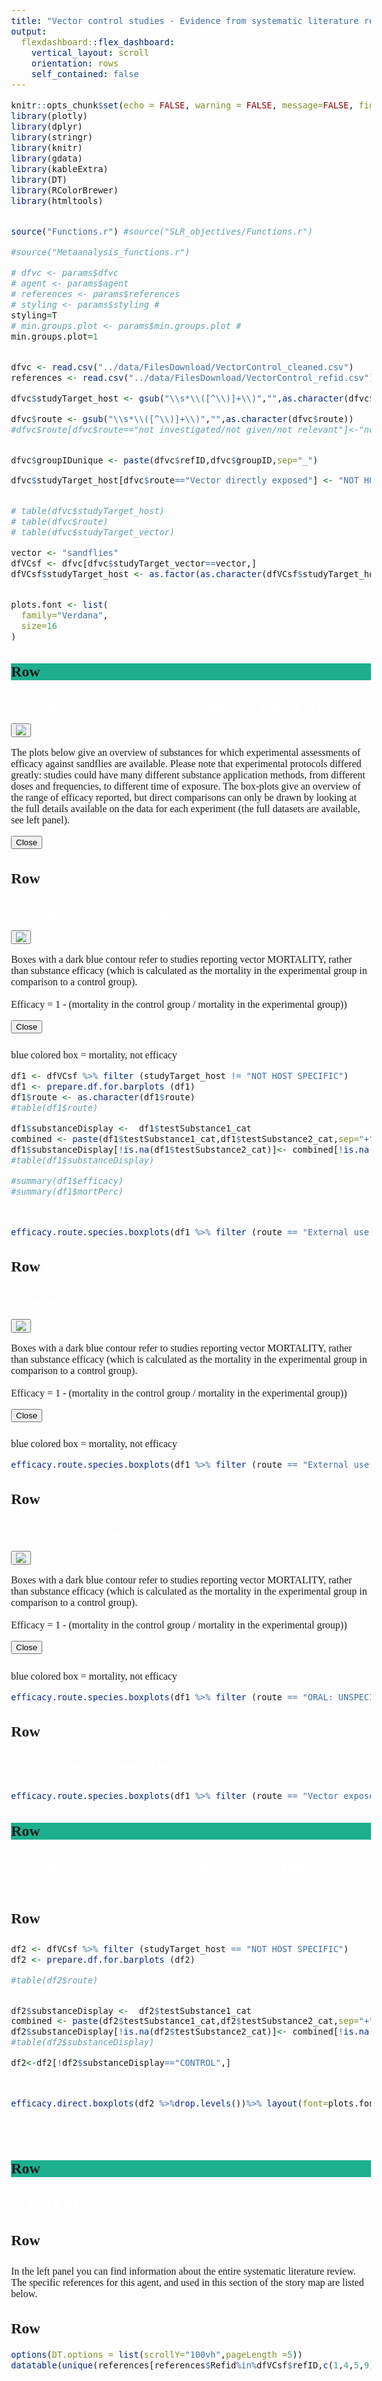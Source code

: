 ```yaml
---
title: "Vector control studies - Evidence from systematic literature review"
output:
  flexdashboard::flex_dashboard:
    vertical_layout: scroll
    orientation: rows
    self_contained: false
---
```

<style type="text/css">

body{
  font-family: Verdana;
  font-size: 12pt;
}

.navbar {
  background-color:#1DAF8E;
}

.bggreen {
  background-color: #1DAF8E;
}

/* Headers */
h1{
  font-family: Verdana;
  font-size: 16pt;
  font-weight: bold; 
  color: white;
}

.chart-title {
    font-size: 16pt;
}

.nav-tabs-custom .nav-tabs li.active a {
    font-size: 16pt;
}

.nav-tabs-custom .nav-tabs li:not(.active) a {
    font-size: 16pt;
}


</style>

```r
knitr::opts_chunk$set(echo = FALSE, warning = FALSE, message=FALSE, fig.width=10,fig.height=6)
library(plotly)
library(dplyr)
library(stringr)
library(knitr)
library(gdata)
library(kableExtra)
library(DT)
library(RColorBrewer)
library(htmltools)


source("Functions.r") #source("SLR_objectives/Functions.r")

#source("Metaanalysis_functions.r")

# dfvc <- params$dfvc
# agent <- params$agent 
# references <- params$references
# styling <- params$styling #
styling=T
# min.groups.plot <- params$min.groups.plot #
min.groups.plot=1


dfvc <- read.csv("../data/FilesDownload/VectorControl_cleaned.csv")
references <- read.csv("../data/FilesDownload/VectorControl_refid.csv")

dfvc$studyTarget_host <- gsub("\\s*\\([^\\)]+\\)","",as.character(dfvc$studyTarget_host))

dfvc$route <- gsub("\\s*\\([^\\)]+\\)","",as.character(dfvc$route))
#dfvc$route[dfvc$route=="not investigated/not given/not relevant"]<-"not given"


dfvc$groupIDunique <- paste(dfvc$refID,dfvc$groupID,sep="_")

dfvc$studyTarget_host[dfvc$route=="Vector directly exposed"] <- "NOT HOST SPECIFIC"


# table(dfvc$studyTarget_host)
# table(dfvc$route)
# table(dfvc$studyTarget_vector)

vector <- "sandflies"
dfVCsf <- dfvc[dfvc$studyTarget_vector==vector,]
dfVCsf$studyTarget_host <- as.factor(as.character(dfVCsf$studyTarget_host))


plots.font <- list(
  family="Verdana",
  size=16
)

```


Row{data-height=60 .bggreen}
-----------------------------------------------------------------------

<h1> &nbsp;&nbsp;&nbsp;&nbsp;&nbsp;Studies where insectides/repellents were applied to hosts </h1>




<!-- Button trigger modal -->
<button type="button" class="btn btn-link" data-toggle="modal" data-target="#main">
<img src=../../../../templates/assets/css/images/info.png>
</button>

<!-- Modal -->
<div class="modal fade" id="main" tabindex="-1" role="dialog" aria-labelledby="exampleModalLabel" aria-hidden="true">
<div class="modal-dialog" role="document">
<div class="modal-content">
<div class="modal-body">
The plots below give an overview of substances for which experimental assessments of  efficacy against sandflies are available. Please note that experimental protocols differed greatly: studies could have many different substance application methods, from different doses and frequencies, to different time of exposure. The box-plots give an overview of the range of efficacy reported, but direct comparisons can only be drawn by looking at the full details available on the data for each experiment (the full datasets are available, see left panel).
</div>
<div class="modal-footer">
<button type="button" class="btn btn-secondary" data-dismiss="modal">Close</button>
</div>
</div>
</div>
</div>


Row{data-height=600}
-----------------------------------------------------------------------
###  {.bggreen data-width=200}
<h1>External use - collar/ear tag</h1>

<!-- Button trigger modal -->
<button type="button" class="btn btn-link" data-toggle="modal" data-target="#collar">
<img src=../../../../templates/assets/css/images/info.png>
</button>

<!-- Modal -->
<div class="modal fade" id="collar" tabindex="-1" role="dialog" aria-labelledby="exampleModalLabel" aria-hidden="true">
<div class="modal-dialog" role="document">
<div class="modal-content">
<div class="modal-body">
Boxes with a dark blue contour refer to studies reporting vector MORTALITY, rather than substance efficacy (which is calculated as the mortality in the experimental group in comparison to a control group). 
    <br><br>
Efficacy = 1 - (mortality in the control group / mortality in the experimental group))
</div>
<div class="modal-footer">
<button type="button" class="btn btn-secondary" data-dismiss="modal">Close</button>
</div>
</div>
</div>
</div>


### 
blue colored box = mortality, not efficacy

```r
df1 <- dfVCsf %>% filter (studyTarget_host != "NOT HOST SPECIFIC")
df1 <- prepare.df.for.barplots (df1)
df1$route <- as.character(df1$route)
#table(df1$route)

df1$substanceDisplay <-  df1$testSubstance1_cat
combined <- paste(df1$testSubstance1_cat,df1$testSubstance2_cat,sep="+")
df1$substanceDisplay[!is.na(df1$testSubstance2_cat)]<- combined[!is.na(df1$testSubstance2_cat)]
#table(df1$substanceDisplay)

#summary(df1$efficacy)
#summary(df1$mortPerc)



efficacy.route.species.boxplots(df1 %>% filter (route == "External use - collar/ear tag") %>%drop.levels())%>% layout(font=plots.font)

```


Row{data-height=600}
-----------------------------------------------------------------------
###  {.bggreen data-width=200}
<h1>External use - topic/spray</h1>


<button type="button" class="btn btn-link" data-toggle="modal" data-target="#spray">
<img src=../../../../templates/assets/css/images/info.png>
</button>

<!-- Modal -->
<div class="modal fade" id="spray" tabindex="-1" role="dialog" aria-labelledby="exampleModalLabel" aria-hidden="true">
<div class="modal-dialog" role="document">
<div class="modal-content">
<div class="modal-body">
Boxes with a dark blue contour refer to studies reporting vector MORTALITY, rather than substance efficacy (which is calculated as the mortality in the experimental group in comparison to a control group). 
    <br><br>
Efficacy = 1 - (mortality in the control group / mortality in the experimental group))

</div>
<div class="modal-footer">
<button type="button" class="btn btn-secondary" data-dismiss="modal">Close</button>
</div>
</div>
</div>
</div>

### 

blue colored box = mortality, not efficacy

```r

efficacy.route.species.boxplots(df1 %>% filter (route == "External use - topic/spray") %>%drop.levels())%>% layout(font=plots.font)


```



Row{data-height=600}
-----------------------------------------------------------------------
###  {.bggreen data-width=200}
<h1>Oral administration</h1>


<button type="button" class="btn btn-link" data-toggle="modal" data-target="#oral">
<img src=../../../../templates/assets/css/images/info.png>
</button>

<!-- Modal -->
<div class="modal fade" id="oral" tabindex="-1" role="dialog" aria-labelledby="exampleModalLabel" aria-hidden="true">
<div class="modal-dialog" role="document">
<div class="modal-content">
<div class="modal-body">
Boxes with a dark blue contour refer to studies reporting vector MORTALITY, rather than substance efficacy (which is calculated as the mortality in the experimental group in comparison to a control group). 
    <br><br>
Efficacy = 1 - (mortality in the control group / mortality in the experimental group))

</div>
<div class="modal-footer">
<button type="button" class="btn btn-secondary" data-dismiss="modal">Close</button>
</div>
</div>
</div>
</div>

### 


blue colored box = mortality, not efficacy
```r

efficacy.route.species.boxplots(df1 %>% filter (route == "ORAL: UNSPECIFIED") %>%drop.levels())%>% layout(font=plots.font)
```




Row{data-height=600}
-----------------------------------------------------------------------
###  {.bggreen data-width=200}
<h1>Vector exposed to treated nets</h1>

### 

```r
   
efficacy.route.species.boxplots(df1 %>% filter (route == "Vector exposed to treated nets") %>%drop.levels())%>% layout(font=plots.font)


```




Row{data-height=60 .bggreen}
-----------------------------------------------------------------------


<h1> &nbsp;&nbsp;&nbsp;&nbsp;&nbsp;Studies where vectors were targeted directly (not host specific)  </h1>


Row
-----------------------------------------------------------------------
###

```r

df2 <- dfVCsf %>% filter (studyTarget_host == "NOT HOST SPECIFIC")
df2 <- prepare.df.for.barplots (df2)

#table(df2$route)


df2$substanceDisplay <-  df2$testSubstance1_cat
combined <- paste(df2$testSubstance1_cat,df2$testSubstance2_cat,sep="+")
df2$substanceDisplay[!is.na(df2$testSubstance2_cat)]<- combined[!is.na(df2$testSubstance2_cat)]
#table(df2$substanceDisplay)

df2<-df2[!df2$substanceDisplay=="CONTROL",]



efficacy.direct.boxplots(df2 %>%drop.levels())%>% layout(font=plots.font)





```



Row{data-height=60 .bggreen}
-----------------------------------------------------------------------


<h1> &nbsp;&nbsp;&nbsp;&nbsp;&nbsp;REFERENCES </h1>


Row
-----------------------------------------------------------------------
###
In the left panel you can find information about the entire systematic literature review. The specific references for this agent, and used in this section of the story map are listed below.

Row{data-height=600}
-----------------------------------------------------------------------

```r
options(DT.options = list(scrollY="100vh",pageLength =5))
datatable(unique(references[references$Refid%in%dfVCsf$refID,c(1,4,5,9)]), filter = 'top', rownames=FALSE)

```
 
